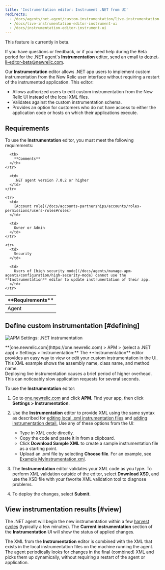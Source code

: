 ```yaml
---
title: 'Instrumentation editor: Instrument .NET from UI'
redirects:
  - /docs/agents/net-agent/custom-instrumentation/live-instrumentation-editor-instrument-ui
  - /docs/live-instrumentation-editor-instrument-ui
  - /docs/instrumentation-editor-instrument-ui
---
```



<Callout title="BETA FEATURE">
  This feature is currently in beta.

  If you have questions or feedback, or if you need help during the Beta period for the .NET agent's **Instrumentation** editor, send an email to [dotnet-li-editor-beta@newrelic.com](mailto:dotnet-li-editor-beta@newrelic.com).
</Callout>

Our **Instrumentation** editor allows .NET app users to implement custom instrumentation from the New Relic user interface without requiring a restart of the instrumented application. This editor:

* Allows authorized users to edit custom instrumentation from the New Relic UI instead of the local XML files.
* Validates against the custom instrumentation schema.
* Provides an option for customers who do not have access to either the application code or hosts on which their applications execute.

## Requirements

To use the **Instrumentation** editor, you must meet the following requirements:

<table>
  <thead>
    <tr>
      <th width={200}>
        **Requirements**
      </th>

      <th>
        **Comments**
      </th>
    </tr>
  </thead>

  <tbody>
    <tr>
      <td>
        Agent
      </td>

      <td>
        .NET agent version 7.0.2 or higher
      </td>
    </tr>

    <tr>
      <td>
        [Account role](/docs/accounts-partnerships/accounts/roles-permissions/users-roles#roles)
      </td>

      <td>
        Owner or Admin
      </td>
    </tr>

    <tr>
      <td>
        Security
      </td>

      <td>
        Users of [high security mode](/docs/agents/manage-apm-agents/configuration/high-security-mode) cannot use the **Instrumentation** editor to update instrumentation of their app.
      </td>
    </tr>
  </tbody>
</table>

## Define custom instrumentation [#defining]

<img
  title="APM Settings: .NET instrumentation"
  alt="APM Settings: .NET instrumentation"
  src={netInstrumentation}
/>

<figcaption>
  **[one.newrelic.com](https://one.newrelic.com) > APM > (select a .NET app) > Settings > Instrumentation:** The **Instrumentation** editor provides an easy way to view or edit your custom instrumentation in the UI. This XML example shows the assembly name, class name, and method name.
</figcaption>

<Callout variant="important">
  Deploying live instrumentation causes a brief period of higher overhead. This can noticeably slow application requests for several seconds.
</Callout>

To use the **Instrumentation** editor:

1. Go to [one.newrelic.com](https://one.newrelic.com) and click **APM**. Find your app, then click **Settings > Instrumentation**.
2. Use the **Instrumentation** editor to provide XML using the same syntax as described for [editing local .xml instrumentation files](/docs/agents/net-agent/custom-instrumentation/create-transactions-xml-net) and [adding instrumentation detail.](/docs/agents/net-agent/custom-instrumentation/add-detail-transactions-xml-net) Use any of these options from the UI:

   * Type in XML code directly.
   * Copy the code and paste it in from a clipboard.
   * Click **Download Sample XML** to create a sample instrumentation file as a starting point.
   * Upload an .xml file by selecting **Choose file**. For an example, see [Example MyInstrumentation.xml](/docs/agents/net-agent/custom-instrumentation/add-detail-transactions-xml-net#sample).
3. The **Instrumentation** editor validates your XML code as you type. To perform XML validation outside of the editor, select **Download XSD**, and use the XSD file with your favorite XML validation tool to diagnose problems.
4. To deploy the changes, select **Submit**.

## View instrumentation results [#view]

The .NET agent will begin the new instrumentation within a few [harvest cycles](/docs/using-new-relic/welcome-new-relic/getting-started/glossary#harvest-cycle) (typically a few minutes). The **Current instrumentation** section of the **Instrumentation** UI will show the status of applied changes.

The XML from the **Instrumentation** editor is combined with the XML that exists in the local instrumentation files on the machine running the agent. The agent periodically looks for changes in the final (combined) XML and picks them up dynamically, without requiring a restart of the agent or application.
